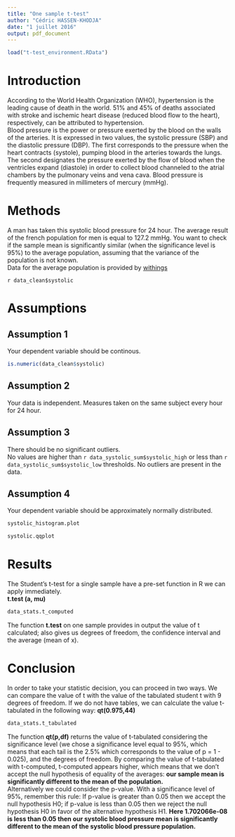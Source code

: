 ```yaml
---
title: "One sample t-test"
author: "Cédric HASSEN-KHODJA"
date: "1 juillet 2016"
output: pdf_document
---
```


```r
load("t-test_environment.RData")
```

# Introduction
According to the World Health Organization (WHO), hypertension is the leading cause of death in the world. 51% and 45% of deaths associated with stroke and ischemic heart disease (reduced blood flow to the heart), respectively, can be attributed to hypertension.   
Blood pressure is the power or pressure exerted by the blood on the walls of the arteries. It is expressed in two values, the systolic pressure (SBP) and the diastolic pressure (DBP). The first corresponds to the pressure when the heart contracts (systole), pumping blood in the arteries towards the lungs. The second designates the pressure exerted by the flow of blood when the ventricles expand (diastole) in order to collect blood channeled to the atrial chambers by the pulmonary veins and vena cava. Blood pressure is frequently measured in millimeters of mercury (mmHg).    

# Methods
A man has taken this systolic blood pressure for 24 hour. The average result of the french population for men is equal to 127.2 mmHg. You want to check if the sample mean is significantly similar (when the significance level is 95%) to the average population, assuming that the variance of the population is not known.       
Data for the average population is provided by [withings](http://obs.withings.com/fr/bp)  
    
    
`r data_clean$systolic`

# Assumptions

## Assumption 1

Your dependent variable should be continous.

```r
is.numeric(data_clean$systolic)
```

## Assumption 2

Your data is independent. Measures taken on the same subject every hour for 24 hour.

## Assumption 3

There should be no significant outliers.   
No values are higher than `r data_systolic_sum$systolic_high` or less than `r data_systolic_sum$systolic_low` thresholds. No outliers are present in the data.

## Assumption 4

Your dependent variable should be approximately normally distributed.

```r
systolic_histogram.plot
```

```r
systolic.qqplot
```

# Results

The Student's t-test for a single sample have a pre-set function in R we can apply immediately.    
**t.test (a, mu)**
```r
data_stats.t_computed
```
The function **t.test** on one sample provides in output the value of t calculated; also gives us degrees of freedom, the confidence interval and the average (mean of x).

# Conclusion

In order to take your statistic decision, you can proceed in two ways. We can compare the value of t with the value of the tabulated student t with 9 degrees of freedom. If we do not have tables, we can calculate the value t-tabulated in the following way: **qt(0.975,44)**

```r
data_stats.t_tabulated
```

The function **qt(p,df)** returns the value of t-tabulated considering the significance level (we chose a significance level equal to 95%, which means that each tail is the 2.5% which corresponds to the value of p = 1 - 0.025), and the degrees of freedom. By comparing the value of t-tabulated with t-computed, t-computed appears higher, which means that we don't accept the null hypothesis of equality of the averages: **our sample mean is significantly different to the mean of the population.**  
Alternatively we could consider the p-value. With a significance level of 95%, remember this rule: If p-value is greater than 0.05 then we accept the null hypothesis H0; if p-value is less than 0.05 then we reject the null hypothesis H0 in favor of the alternative hypothesis H1. **Here 1.702066e-08 is less than 0.05 then our systolic blood  pressure mean is significantly different to the mean of the systolic blood pressure population.**
